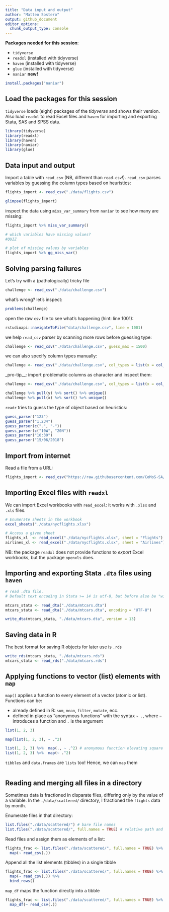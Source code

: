 ```yaml
---
title: "Data input and output"
author: "Matteo Sostero"
output: github_document
editor_options: 
  chunk_output_type: console
---
```


**Packages needed for this session**:

* `tidyverse`
* `readxl` (installed with tidyverse)
* `haven` (installed with tidyverse)
* `glue` (installed with tidyverse)
* `naniar` **new!**

```r
install.packages("naniar")
```

## Load the packages for this session
`tidyverse` loads (eight) packages of the *tidyverse* and shows their version.
 Also load `readxl` to read Excel files and `haven` for importing and exporting Stata, SAS and SPSS data.

```r
library(tidyverse)
library(readxl)
library(haven)
library(naniar)
library(glue)
```


## Data input and output
Import a table with `read_csv` (NB, different than `read.csv`!). 
`read_csv` parses variables by guessing the column types based on heuristics:
```r
flights_import <- read_csv("./data/flights.csv")

glimpse(flights_import)
```

inspect the data using `miss_var_summary` from `naniar` to see how many are missing:
```r
flights_import %>% miss_var_summary()

# which variables have missing values?
#QUIZ

# plot of missing values by variables
flights_import %>% gg_miss_var()
```

## Solving parsing failures

Let's try with a (pathologically) tricky file
```r
challenge <- read_csv("./data/challenge.csv")
```

what's wrong? let's inspect:
```r
problems(challenge)
```

open the raw `csv` file to see what's happening (hint: line 1001):
```r
rstudioapi::navigateToFile("data/challenge.csv", line = 1001)
```

we help `read_csv` parser by scanning more rows before guessing type:
```r
challenge <- read_csv("./data/challenge.csv", guess_max = 1500)
```

we can also specify column types manually:
```r
challenge <- read_csv("./data/challenge.csv", col_types = list(x = col_double(), y = col_date()))
```

_pro-tip__: import problematic columns as character and inspect them:
```r
challenge <- read_csv("./data/challenge.csv", col_types = list(x = col_character(), y = col_character()))

challenge %>% pull(y) %>% sort() %>% unique()
challenge %>% pull(x) %>% sort() %>% unique()
```

`readr` tries to guess the type of object based on heuristics: 
```r
guess_parser("123")
guess_parser("1,234")
guess_parser(c(".", "-"))
guess_parser(c("10W", "20N"))
guess_parser("10:30")
guess_parser("15/06/2018")
```


## Import from internet

Read a file from a URL:
```r
flights_import <- read_csv("https://raw.githubusercontent.com/CoMoS-SA/workshop-R-tidyverse/master/data/flights.csv")
```


## Importing Excel files with `readxl`
We can import Excel workbooks with `read_excel`: it works with `.xlsx` and `.xls` files. 
```r
# Enumerate sheets in the workbook
excel_sheets("./data/nycflights.xlsx")

# Access a given sheet
flights_xl  <- read_excel("./data/nycflights.xlsx", sheet = "Flights")
airlines_xl <- read_excel("./data/nycflights.xlsx", sheet = "Airlines")
```
NB: the package `readxl` does not provide functions to *export* Excel workbooks, but the package `openxls` does.


## Importing and exporting Stata `.dta` files using `haven`
```r
# read .dta file. 
# Default text encoding in Stata >= 14 is utf-8, but before also be "windows-1252"

mtcars_stata <- read_dta("./data/mtcars.dta")
mtcars_stata <- read_dta("./data/mtcars.dta", encoding = "UTF-8")

write_dta(mtcars_stata, "./data/mtcars.dta", version = 13)
```


## Saving data in R
The best format for saving R objects for later use is `.rds`

```r
write_rds(mtcars_stata, "./data/mtcars.rds")
mtcars_stata <- read_rds("./data/mtcars.rds")
```



## Applying functions to vector (list) elements with `map`

`map()` applies a function to every element of a vector (atomic or list).
Functions can be:

* already defined in R: `sum`, `mean`, `filter`, `mutate`, ecc.
* defined in place as “anonymous functions” with the syntax `~ .`, where `~` introduces a function and `.` is the argument

```r
list(1, 2, 3)

map(list(1, 2, 3), ~ .^2)

list(1, 2, 3) %>%  map(., ~ .^2) # anonymous function elevating square 
list(1, 2, 3) %>%  map(~ .^2)
```

`tibbles` and `data.frames` are `lists` too! Hence, we can `map` them

```r

```



## Reading and merging all files in a directory

Sometimes data is fractioned in disparate files, differing only by the value of a variable.
In the `./data/scattered/` directory, I fractioned the `flights` data by month.

Enumerate files in that directory:
```r
list.files("./data/scattered/") # bare file names
list.files("./data/scattered/", full.names = TRUE) # relative path and file names
```

Read files and assign them as elements of a list:
```r
flights_frac <- list.files("./data/scattered/", full.names = TRUE) %>% 
  map(~ read_csv(.))
```

Append all the list elements (tibbles) in a single tibble
```r
flights_frac <- list.files("./data/scattered/", full.names = TRUE) %>% 
  map(~ read_csv(.)) %>% 
  bind_rows()
```


`map_df` maps the function directly into a tibble
```r
flights_frac <- list.files("./data/scattered/", full.names = TRUE) %>% 
  map_df(~ read_csv(.))
```


